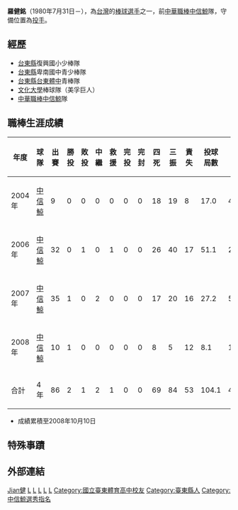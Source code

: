 {{BLP unsourced|time=2020-10-08T01:11:08+00:00}}
{{Infobox CPBL player|
bgcolor1=teal|
bgcolor2=gray|
textcolor1=#FFF200|
textcolor2=#FFF200|
name=羅健銘|
position=投手|
team=中信鯨|
number=15|
bats=左|
throws=左|
debutdate=4月15日|
debutyear=2004年|
debutteam=中信鯨|
statyear=2008年10月10日|
stat1label=勝投－敗投|
stat1value=2－1|
stat2label=三振－四死|
stat2value=84－69|
stat3label=[[防禦率|防禦率]]|
stat3value=4.57|
teams=<nowiki></nowiki>
*[[中信鯨|中信鯨]]（2004—2008年）
}}
'''羅健銘'''（1980年7月31日－），為[[台灣|台灣]]的[[棒球|棒球]][[選手|選手]]之一，前[[中華職棒|中華職棒]][[中信鯨|中信鯨]]隊，守備位置為[[投手|投手]]。
==經歷==
*[[台東縣|台東縣]]復興國小少棒隊 
*[[台東縣|台東縣]]卑南國中青少棒隊 
*[[台東縣|台東縣]][[國立臺東大學附屬體育高級中學|台東體中]]青棒隊 
*[[文化大學|文化大學]]棒球隊（美孚巨人） 
*[[中華職棒|中華職棒]][[中信鯨|中信鯨]]隊

==職棒生涯成績==
{|border=1 width="800px"
|- align=middle 
!年度!!球隊!!出賽!!勝投!!敗投!!中繼!!救援!!完投!!完封!!四死!!三振!!責失!!投球局數!!防禦率
|- align="center"
|2004年||[[中信鯨|中信鯨]]||9||0||0||0||0||0||0||18||19||8||17.0||4.24
|- align="center"
|2006年||[[中信鯨|中信鯨]]||32||0||1||0||1||0||0||26||40||17||51.1||2.98
|- align="center"
|2007年||[[中信鯨|中信鯨]]||35||1||0||2||0||0||0||17||20||16||27.2||5.21
|- align="center"
|2008年||[[中信鯨|中信鯨]]||10||1||0||0||0||0||0||8||5||12||8.1||12.96
|- align=middle style="color:black; background-color:yellow"
!合計!!4年!!86||2||1||2||1||0||0||69||84||53||104.1||4.57
|}
*成績累積至2008年10月10日
==特殊事蹟==
==外部連結==
{{台灣棒球維基館}}
[[Category:羅姓|Jian健]]
[[Category:在世人物|L]]
[[Category:1980年出生|L]]
[[Category:中信鯨隊球員|L]]
[[Category:台灣棒球運動員|L]]
{{Baseball-bio-stub}}
[[Category:中國文化大學校友|L]]
[[Category:國立臺東體育高中校友|Category:國立臺東體育高中校友]]
[[Category:臺東縣人|Category:臺東縣人]]
[[Category:中信鯨選秀指名|Category:中信鯨選秀指名]]